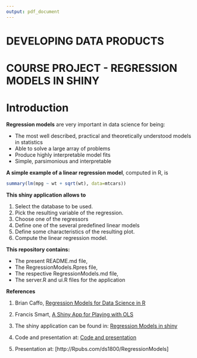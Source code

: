 ```yaml
---
output: pdf_document
---
```

# DEVELOPING DATA PRODUCTS
# COURSE PROJECT - REGRESSION MODELS IN SHINY
# Introduction

**Regression models**  are very important in data science for being:

- The most well described, practical and theoretically understood models in statistics
- Able to solve a large array of problems
- Produce highly interpretable model fits
- Simple, parsimonious and interpretable


**A simple example of a linear regression model**, computed in R, is

```r
summary(lm(mpg ~ wt + sqrt(wt), data=mtcars))
```

**This shiny application allows to**

1. Select the database to be used.
2. Pick the resulting variable of the regression.
3. Choose one of the regressors
4. Define one of the several predefined linear models
5. Define some characteristics of the resulting plot.
6. Compute the linear regression model.

**This repository contains:**

- The present README.md file,
- The RegressionModels.Rpres file,  
- The respective RegressionModels.md file,
- The server.R and ui.R files for the application

**References**

1. Brian Caffo, [ Regression Models for Data Science in R](https://leanpub.com/regmods)

2. Francis Smart, [ A Shiny App for Playing with OLS](http://www.econometricsbysimulation.com/2013/11/a-shiny-app-for-playing-with-ols.html)

3. The shiny application can be found in: [Regression Models in shiny](http://ds1800.shinyapps.io/RegrModelsApp)

4. Code and presentation at: [Code and presentation](https://github.com/ds1800/datasciencecoursera)

5. Presentation at: [http://Rpubs.com/ds1800/RegressionModels]
